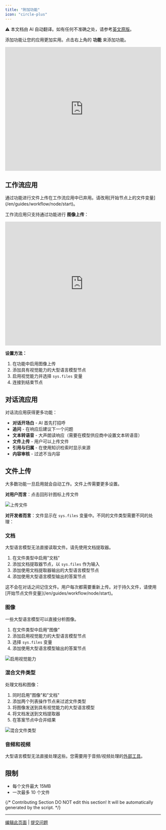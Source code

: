 ```yaml
---
title: "附加功能"
icon: "circle-plus"
---
```


<Note> ⚠️ 本文档由 AI 自动翻译。如有任何不准确之处，请参考[英文原版](/en/documentation/pages/build/additional-features)。</Note>


添加功能让您的应用更加实用。点击右上角的 **功能** 来添加功能。

<iframe
  src="https://www.motionshot.app/walkthrough/6773d34ad27e58127b913945/embed?fullscreen=1&hideAsSteps=1&hideCopy=1&hideDownload=1&hideSteps=1"
  width="100%"
  height="400px"
  frameborder="0"
  allowfullscreen
></iframe>

## 工作流应用

<Info>
  通过功能进行文件上传在工作流应用中已弃用。请改用[开始节点上的文件变量](/en/guides/workflow/node/start)。
</Info>

工作流应用只支持通过功能进行 **图像上传**：

<iframe
  src="https://www.motionshot.app/walkthrough/6773d3d86a0c3ed534f24da9/embed?fullscreen=1&hideAsSteps=1&hideCopy=1&hideDownload=1&hideSteps=1"
  width="100%"
  height="400px"
  frameborder="0"
  allowfullscreen
></iframe>

**设置方法：**
1. 在功能中启用图像上传
2. 添加具有视觉能力的大型语言模型节点
3. 启用视觉能力并选择 `sys.files` 变量
4. 连接到结束节点

## 对话流应用

对话流应用获得更多功能：

- **对话开场白** - AI 首先打招呼
- **追问** - 在响应后建议下一个问题
- **文本转语音** - 大声朗读响应（需要在模型供应商中设置文本转语音）
- **文件上传** - 用户可以上传文件
- **引用与归属** - 在使用知识检索时显示来源
- **内容审核** - 过滤不当内容

## 文件上传

大多数功能一旦启用就会自动工作。文件上传需要更多设置。

**对用户而言**：点击回形针图标上传文件

![上传文件](httpslify/en/guides/workflow/b18af11da3f339c496193d9732906849.png)

**对开发者而言**：文件显示在 `sys.files` 变量中。不同的文件类型需要不同的处理：

### 文档

大型语言模型无法直接读取文件。请先使用文档提取器。

1. 在文件类型中启用"文档"
2. 添加文档提取器节点，以 `sys.files` 作为输入
3. 添加使用文档提取器输出的大型语言模型节点
4. 添加使用大型语言模型输出的答案节点

<Warning>
  这不会在对话之间记住文件。用户每次都需要重新上传。对于持久文件，请使用[开始节点文件变量](/en/guides/workflow/node/start)。
</Warning>

### 图像

一些大型语言模型可以直接分析图像。

1. 在文件类型中启用"图像"  
2. 添加启用视觉能力的大型语言模型节点
3. 选择 `sys.files` 变量
4. 添加使用大型语言模型输出的答案节点

![启用视觉能力](https://assets-docs.dify.ai/dify-enterprise-mintlify/en/guides/workflow/3a3582bd9bc8ea94bbdbfeefe6a78571.png)

### 混合文件类型

处理文档和图像：

1. 同时启用"图像"和"文档"
2. 添加两个列表操作节点来过滤文件类型
3. 将图像发送到具有视觉能力的大型语言模型
4. 将文档发送到文档提取器
5. 在答案节点中合并结果

![混合文件类型](https://assets-docs.dify.ai/dify-enterprise-mintlify/en/guides/workflow/66471e8e67b2ede0c94bfa1cffeab834.png)

### 音频和视频

大型语言模型无法直接处理这些。您需要用于音频/视频处理的[外部工具](/en/guides/extension/api-based-extension/external-data-tool)。

## 限制

- 每个文件最大 15MB
- 一次最多 10 个文件

{/*
Contributing Section
DO NOT edit this section!
It will be automatically generated by the script.
*/}

---

[编辑此页面](https://github.com/langgenius/dify-docs/edit/main/zh-hans/documentation/pages/build/additional-features.mdx) | [提交问题](https://github.com/langgenius/dify-docs/issues/new?template=docs.yml)

